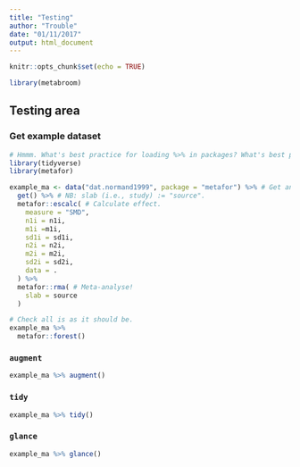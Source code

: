 ```yaml
---
title: "Testing"
author: "Trouble"
date: "01/11/2017"
output: html_document
---
```


```r
knitr::opts_chunk$set(echo = TRUE)

library(metabroom)
```

## Testing area

### Get example dataset

```r
# Hmmm. What's best practice for loading %>% in packages? What's best practice for package dependencies?
library(tidyverse)
library(metafor)

example_ma <- data("dat.normand1999", package = "metafor") %>% # Get an example dataset.
  get() %>% # NB: slab (i.e., study) := "source".
  metafor::escalc( # Calculate effect.
    measure = "SMD",
    n1i = n1i,
    m1i =m1i,
    sd1i = sd1i,
    n2i = n2i,
    m2i = m2i,
    sd2i = sd2i,
    data = .
  ) %>% 
  metafor::rma( # Meta-analyse!
    slab = source
  ) 

# Check all is as it should be.
example_ma %>% 
  metafor::forest()

```

### `augment`

```r
example_ma %>% augment()
```

### `tidy`

```r
example_ma %>% tidy()
```

### `glance`

```r
example_ma %>% glance()
```

